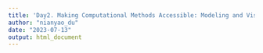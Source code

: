 ```yaml
---
title: 'Day2. Making Computational Methods Accessible: Modeling and Visualization'
author: "nianyao_du"
date: "2023-07-13"
output: html_document
---
```


